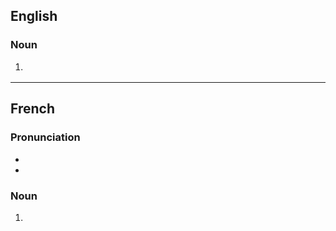 {{also|Aquariums|aquàriums}}

==English==

===Noun===
{{head|en|noun form}}

# {{plural of|en|aquarium}}
#: {{syn|en|aquaria}}

----

==French==

===Pronunciation===
* {{fr-IPA|aqwariums}}
* {{homophones|fr|aquarium}}

===Noun===
{{head|fr|noun form|g=m}}

# {{plural of|fr|aquarium}}